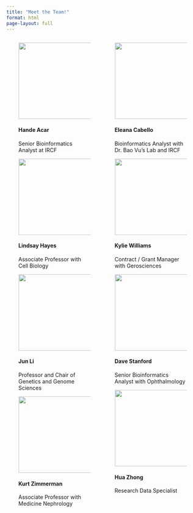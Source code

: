 ```yaml
---
title: "Meet the Team!"
format: html
page-layout: full
---
```


:::: {.columns}
::: {.column width="2.5%"}
:::
::: {.column width="45%"}

![](images/team/hacar.png){width="200"} 

#### Hande Acar
Senior Bioinformatics Analyst at IRCF

![](images/team/lhayes.png){width="200"} 

#### Lindsay Hayes
Associate Professor with Cell Biology

![](images/team/headshot.png){height="200"}

#### Jun Li
Professor and Chair of Genetics and Genome Sciences 

![](images/team/kzimmerman.png){width="200"} 

#### Kurt Zimmerman
Associate Professor with Medicine Nephrology

:::
::: {.column width="5%"}
:::
::: {.column width="45%"}

![](images/team/ecabello.png){width="200"}

#### Eleana Cabello
Bioinformatics Analyst with Dr. Bao Vu's Lab and IRCF

![](images/team/headshot.png){width="200"} 

#### Kylie Williams
Contract / Grant Manager with Gerosciences

![](images/team/headshot.png){width="200"} 

#### Dave Stanford
Senior Bioinformatics Analyst with Ophthalmology

![](images/team/headshot.png){width="200"}

#### Hua Zhong
Research Data Specialist

:::
::: {.column width="2.5%"}
:::
:::

